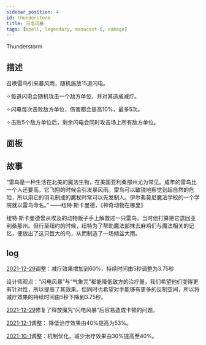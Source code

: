 ```yaml
---
sidebar_position: 4
id: thunderstorm
title: 闪电风暴
tags: [spell, legendary, manacost-6, damage]
---
```


Thunderstorm

<!--truncate-->



<CardBasics cardKey={id}/>


## 描述

召唤雷鸟引来暴风雨，随机施放15道闪电。 

✧每道闪电会随机攻击一个敌方单位，并对其造成减疗。

✧闪电每次击败敌方单位，伤害都会提高10%，最多5次。

✧击败5个敌方单位后，剩余闪电会同时攻击场上所有敌方单位。

## 面板


<LevelComponent/>


<CardDynamicTable cardKey={id}/>


<CardComplexTable cardKey={id}/>


## 故事

“雷鸟是一种生活在北美的魔法生物，在美国亚利桑那州尤为常见。成年的雷鸟比一个人还要高，它飞翔的时候会引发暴风雨。雷鸟可以敏锐地察觉到超自然的危险，所以用它的羽毛制成的魔杖时常可以先发制人。伊尔弗莫尼魔法学校的一个学院就以雷鸟命名。” ——纽特·斯卡曼德，《神奇动物在哪里》

纽特·斯卡曼德曾从埃及的动物贩子手上解救过一只雷鸟，当时他打算把它送回亚利桑那州。但行至纽约的时候，纽特为了帮助魔法部抹去麻鸡们与魔法相关的记忆，便放出了这只巨大的鸟，从而制造了一场倾盆大雨。


## log

[2021-12-29](/blog/211229-update-annc#adjustment)调整：减疗效果增加到60%，持续时间由5秒调整为3.75秒

设计师观点：“闪电风暴”与“气象咒”都能降低敌方的治疗量，我们希望他们变得更有针对性，所以提高了其效果。但同时也希望对手能够有更多的反制空间，所以将减疗效果的持续时间由5秒下降到3.75秒。

[2021-12-29](/blog/211229-update-annc#fix)修复了释放魔咒“闪电风暴”后容易造成卡顿的问题。

[2021-12-1](/blog/211201-update-annc#adjustment)调整： 降低治疗效果由40%提高为53%。

[2021-10-1](/blog/211001-update-annc#adjustment)调整：机制优化，减少治疗效果由30%提高至40%。

